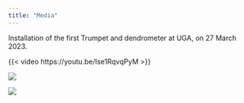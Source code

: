```yaml
---
title: "Media"
---
```


Installation of the first Trumpet and dendrometer at UGA, on 27 March 2023.

{{< video https://youtu.be/Ise1RqvqPyM >}}

![](/archive/figures/installation2.jpg)

![](/archive/figures/installation3.jpg)